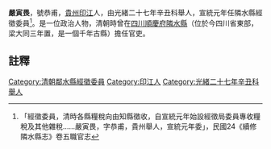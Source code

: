 {{明清人物信息框
| 姓名 =嚴寅畏
| 最高職務 = [[四川|四川]]隣水縣經徵委員
| 國家 = 大清
| 籍貫 = [[貴州|貴州]][[印江|印江]]
| 字號 =恭甫
| 出生日期 = ？年？月？日
| 逝世日期 = ？年？月？日
| 墓葬 = 
| 配偶 =  
| 親屬 = 曾祖、祖、父，母
| 出身 =光緒二十七年辛丑科舉人 
| 著作 =  
*
}}
'''嚴寅畏'''{{BD|？年||？年||}}，號恭甫，[[貴州|貴州]][[印江|印江]]人，由光緒二十七年辛丑科舉人，宣統元年任隣水縣經徵委員<ref>「經徵委員，清時各縣糧稅向由知縣徵收，自宣統元年始設經徵局委員專收糧稅及其他雜稅……嚴寅畏，字恭甫，貴州舉人，宣統元年委」，民國24《續修隣水縣志》卷五職官志</ref>。是一位政治人物，清朝時曾在[[四川|四川]][[順慶府|順慶府]][[隣水縣|隣水縣]]（位於今四川省東部，梁大同三年置，是一個千年古縣）擔任官吏。
==註釋==
{{reflist}}
{{清朝人物小作品}}
[[Category:清朝鄰水縣經徵委員|Category:清朝鄰水縣經徵委員]]
[[Category:印江人|Category:印江人]]
[[Category:光緒二十七年辛丑科舉人|Category:光緒二十七年辛丑科舉人]]